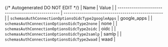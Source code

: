 {/* Autogenerated DO NOT EDIT  */}
| Name                                              | Value                                             |
| ------------------------------------------------- | ------------------------------------------------- |
| `schemasAuthConnectionOptionsOidcType2googleApps` | google_apps                                       |
| `schemasAuthConnectionOptionsOidcType2none`       | none                                              |
| `schemasAuthConnectionOptionsOidcType2oidc`       | oidc                                              |
| `schemasAuthConnectionOptionsOidcType2samlp`      | samlp                                             |
| `schemasAuthConnectionOptionsOidcType2waad`       | waad                                              |